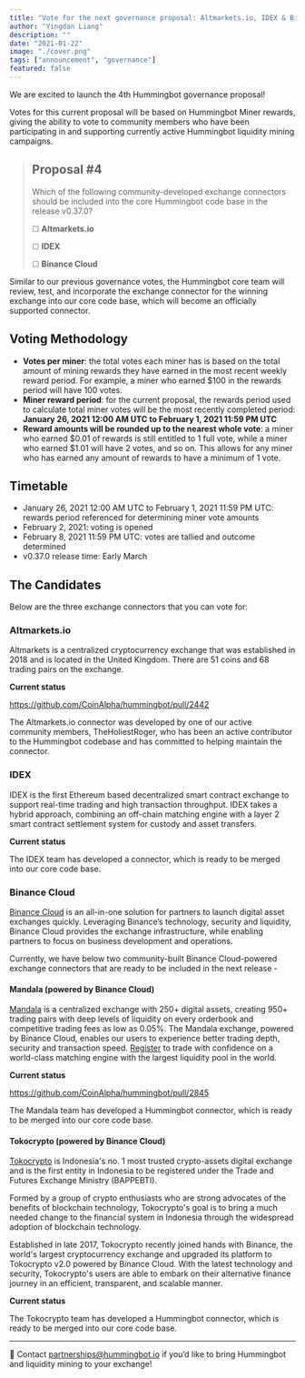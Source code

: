 ---
title: "Vote for the next governance proposal: Altmarkets.io, IDEX & Binance Cloud"
author: "Yingdan Liang"
description: ""
date: "2021-01-22"
image: "./cover.png"
tags: ["announcement", "governance"]
featured: false
---

We are excited to launch the 4th Hummingbot governance proposal!

Votes for this current proposal will be based on Hummingbot Miner rewards, giving the ability to vote to community members who have been participating in and supporting currently active Hummingbot liquidity mining campaigns.  

> ## Proposal #4
 > Which of the following community-developed exchange connectors should be included into the core Hummingbot code base in the release v0.37.0?
 >   
 > ☐ **Altmarkets.io**
 >  
 > ☐ **IDEX**
 >  
 > ☐ **Binance Cloud**

Similar to our previous governance votes, the Hummingbot core team will review, test, and incorporate the exchange connector for the winning exchange into our core code base, which will become an officially supported connector. 

## Voting Methodology

- **Votes per miner**: the total votes each miner has is based on the total amount of mining rewards they have earned in the most recent weekly reward period. For example, a miner who earned $100 in the rewards period will have 100 votes.
- **Miner reward period**: for the current proposal, the rewards period used to calculate total miner votes will be the most recently completed period: **January 26, 2021 12:00 AM UTC to February 1, 2021 11:59 PM UTC**
- **Reward amounts will be rounded up to the nearest whole vote**: a miner who earned $0.01 of rewards is still entitled to 1 full vote, while a miner who earned $1.01 will have 2 votes, and so on. This allows for any miner who has earned any amount of rewards to have a minimum of 1 vote.  

## Timetable

- January 26, 2021 12:00 AM UTC to February 1, 2021 11:59 PM UTC: rewards period referenced for determining miner vote amounts
- February 2, 2021: voting is opened
- February 8, 2021 11:59 PM UTC: votes are tallied and outcome determined
- v0.37.0 release time: Early March

## The Candidates

Below are the three exchange connectors that you can vote for:

### Altmarkets.io

Altmarkets is a centralized cryptocurrency exchange that was established in 2018 and is located in the United Kingdom. There are 51 coins and 68 trading pairs on the exchange.

**Current status**

https://github.com/CoinAlpha/hummingbot/pull/2442

The Altmarkets.io connector was developed by one of our active community members, TheHoliestRoger, who has been an active contributor to the Hummingbot codebase and has committed to helping maintain the connector.

### IDEX

IDEX is the first Ethereum based decentralized smart contract exchange to support real-time trading and high transaction throughput. IDEX takes a hybrid approach, combining an off-chain matching engine with a layer 2 smart contract settlement system for custody and asset transfers.

**Current status**

The IDEX team has developed a connector, which is ready to be merged into our core code base. 

### Binance Cloud

[Binance Cloud](https://cloud.binance.com/) is an all-in-one solution for partners to launch digital asset exchanges quickly. Leveraging Binance’s technology, security and liquidity, Binance Cloud provides the exchange infrastructure, while enabling partners to focus on business development and operations.

Currently, we have below two community-built Binance Cloud-powered exchange connectors that are ready to be included in the next release - 

#### Mandala (powered by Binance Cloud)

[Mandala](https://mandala.exchange) is a centralized exchange with 250+ digital assets, creating 950+ trading pairs with deep levels of liquidity on every orderbook and competitive trading fees as low as 0.05%. The Mandala exchange, powered by Binance Cloud, enables our users to experience better trading depth, security and transaction speed. [Register](https://trade.mandala.exchange/account/signup?) to trade with confidence on a world-class matching engine with the largest liquidity pool in the world.

**Current status**

https://github.com/CoinAlpha/hummingbot/pull/2845

The Mandala team has developed a Hummingbot connector, which is ready to be merged into our core code base. 

#### Tokocrypto (powered by Binance Cloud)

[Tokocrypto](https://www.tokocrypto.com/) is Indonesia's no. 1 most trusted crypto-assets digital exchange and is the first entity in Indonesia to be registered under the Trade and Futures Exchange Ministry (BAPPEBTI).

Formed by a group of crypto enthusiasts who are strong advocates of the benefits of blockchain technology, Tokocrypto's goal is to bring a much needed change to the financial system in Indonesia through the widespread adoption of blockchain technology.
 
Established in late 2017, Tokocrypto recently joined hands with Binance, the world's largest cryptocurrency exchange and upgraded its platform to Tokocrypto v2.0 powered by Binance Cloud. With the latest technology and security, Tokocrypto's users are able to embark on their alternative finance journey in an efficient, transparent, and scalable manner.

**Current status**

The Tokocrypto team has developed a Hummingbot connector, which is ready to be merged into our core code base. 

---
🏦 Contact partnerships@hummingbot.io if you’d like to bring Hummingbot and liquidity mining to your exchange!
